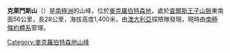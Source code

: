 {{Coord|72|11|S|68|43|E|source:GNIS|display=title}}

'''克萊門斯山'''（{{lang-en|Clemence Massif}}）是[[南極洲|南極洲]]的山峰，位於[[麥克羅伯特森地|麥克羅伯特森地]]，處於[[查爾斯王子山脈|查爾斯王子山脈]]東南面56公里，長28公里，海拔高度1,400米，由[[澳大利亞|澳大利亞]]探險隊發現，現時由[[南極條約體系|南極條約體系]]管理。

{{DEFAULTSORT:Clemence Massif}}
[[Category:麥克羅伯特森地山峰|Category:麥克羅伯特森地山峰]]


{{MacRobertsonLand-geo-stub}}
